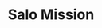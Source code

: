 ---
title: Salo Mission
description: What is Superpower of SALO Supporting and SALO AI CMS System? 
---
